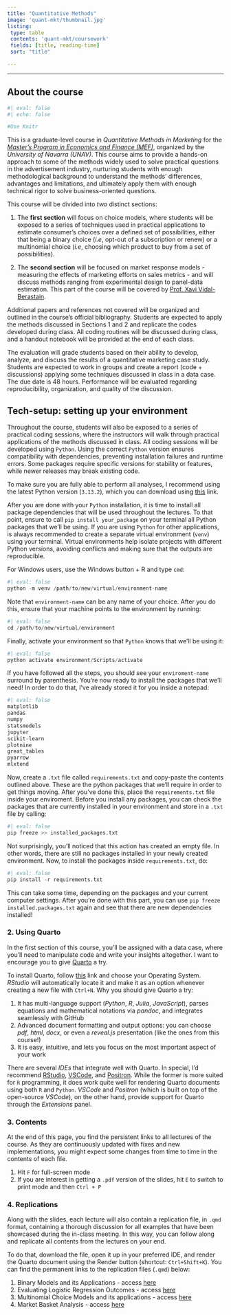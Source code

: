 ```yaml
---
title: "Quantitative Methods"
image: 'quant-mkt/thumbnail.jpg'
listing:
 type: table
 contents: 'quant-mkt/coursework'
 fields: [title, reading-time]
 sort: "title"

---
```


------------------------------------------------------------------------

## **About the course**

```r
#| eval: false
#| echo: false

#Use Knitr


```


This is a graduate-level course in *Quantitative Methods in Marketing* for the [*Master's Program in Economics and Finance (MEF)*](https://www.unav.edu/web/master-en-economia-y-finanzas), organized by the *University of Navarra (UNAV)*. This course aims to provide a hands-on approach to some of the methods widely used to solve practical questions in the advertisement industry, nurturing students with enough methodological background to understand the methods' differences, advantages and limitations, and ultimately apply them with enough technical rigor to solve business-oriented questions. 

This course will be divided into *two* distinct sections:

  1. The **first section** will focus on choice models, where students will be exposed to a series of techniques used in practical applications to estimate consumer's choices over a defined set of possibilities, either that being  a binary choice (*i.e*, opt-out of a subscription or renew) or a multinomial choice (*i.e*, choosing which product to buy from a set of possibilities).

  2. The **second section** will be focused on market response models - measuring the effects of marketing efforts on sales metrics - and will discuss methods ranging from experimental design to panel-data estimation. This part of the course will be covered by [Prof. Xavi Vidal-Berastain](https://sites.google.com/site/xavividalberastain/home?authuser=0).
  
  
Additional papers and references not covered will be organized and outlined in the course's official bibliography. Students are expected to apply the methods discussed in Sections 1 and 2 and replicate the codes developed during class. All coding routines will be discussed during class, and a handout notebook will be provided at the end of each class.

The evaluation will grade students based on their ability to develop, analyze, and discuss the results of a quantitative marketing case study. Students are expected to work in groups and create a report (code + discussions) applying some techniques discussed in class in a data case. The due date is 48 hours. Performance will be evaluated regarding reproducibility, organization, and quality of the discussion.

## Tech-setup: setting up your environment

Throughout the course, students will also be exposed to a series of practical coding sessions, where the instructors will walk through practical applications of the methods discussed in class. All coding sessions will be developed using `Python`. Using the correct `Python` version ensures compatibility with dependencies, preventing installation failures and runtime errors. Some packages require specific versions for stability or features, while newer releases may break existing code. 

To make sure you are fully able to perform all analyses, I recommend using the latest Python version (`3.13.2`), which you can download using [this](https://www.python.org/downloads/release/python-3110/) link.


After you are done with your `Python` installation, it is time to install all package dependencies that will be used throughout the lectures. To that point, ensure to call `pip install your_package` on your terminal all Python packages that we'll be using. If you are using `Python` for other applications, is always recommended to create a separate virtual environment (`venv`) using your terminal. Virtual environments help isolate projects with different Python versions, avoiding conflicts and making sure that the outputs are reproducible.

For Windows users, use the Windows button + R and type `cmd`:


```python
#| eval: false
python -m venv /path/to/new/virtual/environment-name
```

Note that `environment-name` can be any name of your choice. After you do this, ensure that your machine points to the environment by running:

```python
#| eval: false
cd /path/to/new/virtual/environment
```

Finally, activate your environment so that `Python` knows that we'll be using it:

```python
#| eval: false
python activate environment/Scripts/activate
```

If you have followed all the steps, you should see your `enviroment-name` surround by parenthesis. You're now ready to install the packages that we'll need! In order to do that, I've already stored it for you inside a notepad:

```python
#| eval: false
matplotlib
pandas
numpy
statsmodels
jupyter
scikit-learn
plotnine
great_tables
pyarrow
mlxtend
```

Now, create a `.txt` file called `requirements.txt` and copy-paste the contents outlined above. These are the python packages that we'll require in order to get things moving. After you've done this, place the `requirements.txt` file inside your enviroment. Before you install any packages, you can check the packages that are currently installed in your environment and store in a `.txt` file by calling:

```python
#| eval: false
pip freeze >> installed_packages.txt
```

Not surprisingly, you'll noticed that this action has created an empty file. In other words, there are still no packages installed in your newly created environment. Now, to install the packages inside `requirements.txt`, do:

```python
#| eval: false
pip install -r requirements.txt
```

This can take some time, depending on the packages and your current computer settings. After you're done with this part, you can use `pip freeze installed.packages.txt` again and see that there are new dependencies installed!

::: {.callout-note}
### 2. Using Quarto

In the first section of this course, you'll be assigned with a data case, where you'll need to manipulate code and write your insights altogether. I want to encourage you to give [Quarto](https://quarto.org/) a try.

To install [Quarto]{.blue}, follow [this](https://quarto.org/docs/get-started/) link and choose your Operating System. *RStudio* will automatically locate it and make it as an option whenever creating a new file with `Ctrl+N`. Why you should give Quarto a try:

  1. It has multi-language support (*Python*, *R*, *Julia*, *JavaScript*), parses equations and mathematical notations via *pandoc*, and integrates seamlessly with GitHub
  2. Advanced document formatting and output options: you can choose *pdf*, *html*, *docx*, or even a *reveal.js* presentation (like the ones from this course!)
  3. It is easy, intuitive, and lets you focus on the most important aspect of your work

There are several *IDEs* that integrate well with Quarto. In special, I'd recommend [RStudio](https://posit.co/download/rstudio-desktop/), [VSCode](https://code.visualstudio.com/), and [Positron](https://positron.posit.co/). While the former is more suited for `R` programming, it does work quite well for rendering Quarto documents using both `R` and `Python`. *VSCode* and *Positron* (which is built on top of the open-source *VSCode*), on the other hand, provide support for Quarto through the *Extensions* panel. 


:::

::: {.callout-note}
### 3. Contents

At the end of this page, you find the persistent links to all lectures of the course. As they are continuously updated with fixes and new implementations, you might expect some changes from time to time in the contents of each file.

1. Hit `F` for full-screen mode
2. If you are interest in getting a `.pdf` version of the slides, hit `E` to switch to print mode and then `Ctrl + P`

:::
::: {.callout-note}
### 4. Replications

Along with the slides, each lecture will also contain a replication file, in `.qmd` format, containing a thorough discussion for all examples that have been showcased during the in-class meeting. In this way, you can follow along and replicate all contents from the lectures on your end. 

To do that, download the file, open it up in your preferred IDE, and render the Quarto document using the Render button (shortcut: `Ctrl+Shift+K`). You can find the permanent links to the replication files (`.qmd`) below:

1. Binary Models and its Applications - access [here]()
2. Evaluating Logistic Regression Outcomes - access [here]()
3. Multinomial Choice Models and its applications - access [here]()
3. Market Basket Analysis - access [here]()

:::

